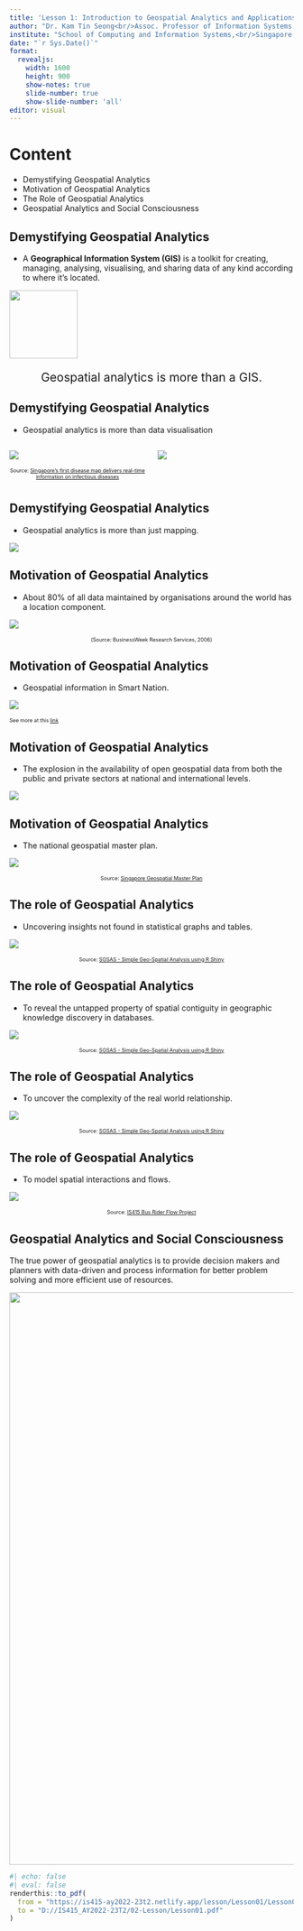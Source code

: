 ```yaml
---
title: 'Lesson 1: Introduction to Geospatial Analytics and Applications'
author: "Dr. Kam Tin Seong<br/>Assoc. Professor of Information Systems (Practice)"
institute: "School of Computing and Information Systems,<br/>Singapore Management University"
date: "`r Sys.Date()`"
format: 
  revealjs:
    width: 1600
    height: 900
    show-notes: true
    slide-number: true
    show-slide-number: 'all'
editor: visual
---
```


# Content

-   Demystifying Geospatial Analytics
-   Motivation of Geospatial Analytics
-   The Role of Geospatial Analytics
-   Geospatial Analytics and Social Consciousness

## Demystifying Geospatial Analytics

-   A **Geographical Information System (GIS)** is a toolkit for creating, managing, analysing, visualising, and sharing data of any kind according to where it's located.

![](img/image1-11.jpg){fig-align="center" width="121"}

::: {style="font-size: 1.5em; text-align: center"}
Geospatial analytics is more than a GIS.
:::

## Demystifying Geospatial Analytics

-   Geospatial analytics is more than data visualisation

::: columns
::: {.column width="50%"}
![](img/image1-6a.jpg)

::: {style="font-size: 0.65em; text-align: center"}
Source: [Singapore's first disease map delivers real-time information on infectious diseases](https://www.straitstimes.com/singapore/health/singapores-first-disease-map-delivers-real-time-information-on-infectious-diseases)
:::
:::

::: {.column width="50%"}
![](img/image1-6b.jpg)
:::
:::

## Demystifying Geospatial Analytics

-   Geospatial analytics is more than just mapping.

![](img/image1-5.jpg)

## Motivation of Geospatial Analytics

-   About 80% of all data maintained by organisations around the world has a location component.

![](img/image1-1.jpg){fig-align="center"}

::: {style="font-size: 0.65em; text-align: center"}
(Source: BusinessWeek Research Services, 2006)
:::

## Motivation of Geospatial Analytics

-   Geospatial information in Smart Nation.

![](img/image1-2.jpg){fig-align="center"}

::: {style="font-size: 0.65em"}
See more at this [link](http://www.straitstimes.com/news/singapore/more-singapore-stories/story/new-3d-map-collate-local-knowledge-part-smart-nation-pro#sthash.aUxbyCei.dpuf)
:::

## Motivation of Geospatial Analytics

-   The explosion in the availability of open geospatial data from both the public and private sectors at national and international levels.

![](img/image1-3.jpg){fig-align="center"}

## Motivation of Geospatial Analytics

-   The national geospatial master plan.

![](img/image1-4.jpg){fig-align="center"}

::: {style="font-size: 0.65em; text-align: center"}
Source: [Singapore Geospatial Master Plan](https://www.sla.gov.sg/qql/slot/u149/initiatives/Singapore-Geospatial-Master-Plan.pdf)
:::

## The role of Geospatial Analytics

-   Uncovering insights not found in statistical graphs and tables.

![](img/image1-7.jpg)

::: {style="font-size: 0.65em; text-align: center"}
Source: [SGSAS - Simple Geo-Spatial Analysis using R Shiny](https://wiki.smu.edu.sg/1920t2isss608/Group11_application)
:::

## The role of Geospatial Analytics

-   To reveal the untapped property of spatial contiguity in geographic knowledge discovery in databases.

![](img/image1-8.jpg){fig-align="center"}

::: {style="font-size: 0.65em; text-align: center"}
Source: [SGSAS - Simple Geo-Spatial Analysis using R Shiny](https://wiki.smu.edu.sg/1920t2isss608/Group11_application)
:::

## The role of Geospatial Analytics

-   To uncover the complexity of the real world relationship.

![](img/image1-9.jpg){fig-align="center"}

::: {style="font-size: 0.65em; text-align: center"}
Source: [SGSAS - Simple Geo-Spatial Analysis using R Shiny](https://wiki.smu.edu.sg/1920t2isss608/Group11_application)
:::

## The role of Geospatial Analytics

-   To model spatial interactions and flows.

![](img/image1-10.jpg){fig-align="center"}

::: {style="font-size: 0.65em; text-align: center"}
Source: [IS415 Bus Rider Flow Project](https://bus-rider-flow.shinyapps.io/is415-project/)
:::

## Geospatial Analytics and Social Consciousness

The true power of geospatial analytics is to provide decision makers and planners with data-driven and process information for better problem solving and more efficient use of resources.

![](img/image1-12.jpg){fig-align="center" width="1015"}

```r
#| echo: false
#| eval: false
renderthis::to_pdf(
  from = "https://is415-ay2022-23t2.netlify.app/lesson/Lesson01/Lesson01-Introduction_to_GAA.html",
  to = "D://IS415_AY2022-23T2/02-Lesson/Lesson01.pdf"
)
```
